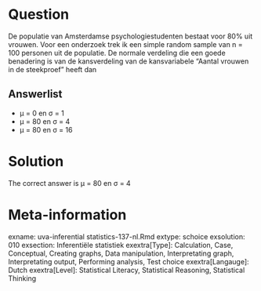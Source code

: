Question
========

De populatie van Amsterdamse psychologiestudenten bestaat voor 80% uit vrouwen. Voor een onderzoek trek ik een simple random sample van n = 100 personen uit de populatie. De normale verdeling die een goede benadering is van de kansverdeling van de kansvariabele "Aantal vrouwen in de steekproef" heeft dan 

Answerlist
----------
* &mu; = 0 en &sigma; = 1
* &mu; = 80 en &sigma; = 4
* &mu; = 80 en &sigma; = 16

Solution
========

The correct answer is  &mu; = 80 en &sigma; = 4 

Meta-information
================
exname: uva-inferential statistics-137-nl.Rmd 
extype: schoice 
exsolution: 010 
exsection: Inferentiële statistiek
exextra[Type]: Calculation, Case, Conceptual, Creating graphs, Data manipulation, Interpretating graph, Interpretating output, Performing analysis, Test choice 
exextra[Langauge]: Dutch 
exextra[Level]: Statistical Literacy, Statistical Reasoning, Statistical Thinking 
